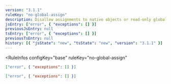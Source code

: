```yaml
---
version: "3.1.1"
ruleKey: "no-global-assign"
description: Disallow assignments to native objects or read-only global variables
jsEntry: ["error", { "exceptions": [] }]
previousJsEntry: null
tsEntry: ["error", { "exceptions": [] }]
previousTsEntry: null
history: [{ "jsState": "new", "tsState": "new", "version": "3.1.1" }]
---
```


<RuleInfos 
  configKey="base" 
  ruleKey="no-global-assign" 
>

```json
["error", { "exceptions": [] }]
```

```json
["error", { "exceptions": [] }]
```

</RuleInfos>
